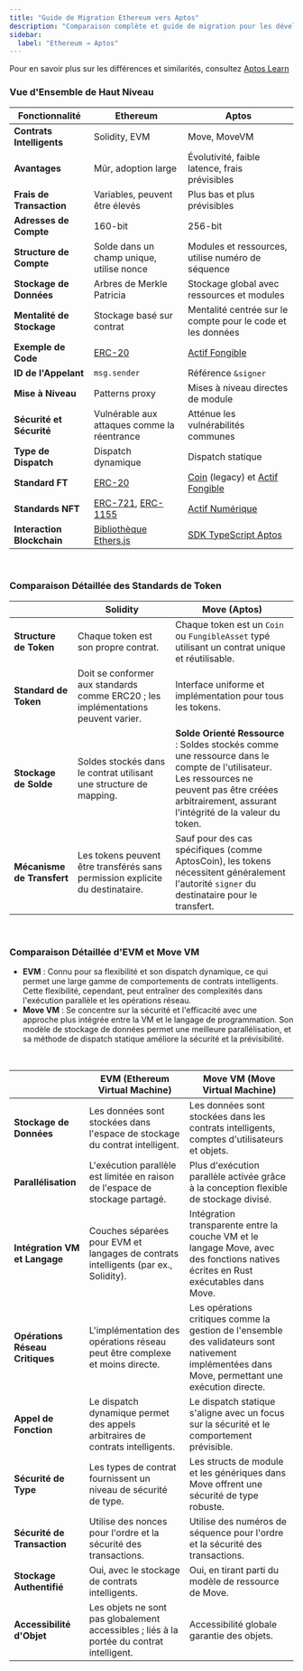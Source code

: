 ```yaml
---
title: "Guide de Migration Ethereum vers Aptos"
description: "Comparaison complète et guide de migration pour les développeurs Ethereum passant au développement blockchain Aptos"
sidebar:
  label: "Ethereum → Aptos"
---
```


Pour en savoir plus sur les différences et similarités, consultez [Aptos Learn](https://learn.aptoslabs.com/en/tutorials/ethereum-to-aptos-guide/cheat-sheet?workshop=eth-to-aptos)

### Vue d'Ensemble de Haut Niveau

| Fonctionnalité             | Ethereum                                                               | Aptos                                                                 |
|----------------------------|------------------------------------------------------------------------|-----------------------------------------------------------------------|
| **Contrats Intelligents**  | Solidity, EVM                                                          | Move, MoveVM                                                          |
| **Avantages**              | Mûr, adoption large                                                    | Évolutivité, faible latence, frais prévisibles                       |
| **Frais de Transaction**   | Variables, peuvent être élevés                                         | Plus bas et plus prévisibles                                          |
| **Adresses de Compte**     | 160-bit                                                                | 256-bit                                                               |
| **Structure de Compte**    | Solde dans un champ unique, utilise nonce                               | Modules et ressources, utilise numéro de séquence                     |
| **Stockage de Données**    | Arbres de Merkle Patricia                                              | Stockage global avec ressources et modules                            |
| **Mentalité de Stockage**  | Stockage basé sur contrat                                              | Mentalité centrée sur le compte pour le code et les données           |
| **Exemple de Code**        | [ERC-20](https://github.com/OpenZeppelin/openzeppelin-contracts/tree/master/contracts/token/ERC20) | [Actif Fongible](https://github.com/aptos-labs/aptos-core/blob/main/aptos-move/framework/aptos-framework/sources/fungible_asset.move) |
| **ID de l'Appelant**       | `msg.sender`                                                           | Référence `&signer`                                                   |
| **Mise à Niveau**          | Patterns proxy                                                         | Mises à niveau directes de module                                     |
| **Sécurité et Sécurité**   | Vulnérable aux attaques comme la réentrance                           | Atténue les vulnérabilités communes                                   |
| **Type de Dispatch**       | Dispatch dynamique                                                     | Dispatch statique                                                     |
| **Standard FT**            | [ERC-20](https://docs.openzeppelin.com/contracts/4.x/erc20)           | [Coin](/build/smart-contracts/aptos-coin) (legacy) et [Actif Fongible](/build/smart-contracts/fungible-asset) |
| **Standards NFT**          | [ERC-721](https://docs.openzeppelin.com/contracts/4.x/erc721), [ERC-1155](https://docs.openzeppelin.com/contracts/4.x/erc1155) | [Actif Numérique](/build/smart-contracts/digital-asset)               |
| **Interaction Blockchain** | [Bibliothèque Ethers.js](https://docs.ethers.org/v6/)                  | [SDK TypeScript Aptos](/build/sdks/ts-sdk)                            |

<br />

### Comparaison Détaillée des Standards de Token

|                      | Solidity                                                               | Move (Aptos)                                                                 |
|----------------------|------------------------------------------------------------------------|------------------------------------------------------------------------------|
| **Structure de Token** | Chaque token est son propre contrat.                                  | Chaque token est un `Coin` ou `FungibleAsset` typé utilisant un contrat unique et réutilisable. |
| **Standard de Token**  | Doit se conformer aux standards comme ERC20 ; les implémentations peuvent varier. | Interface uniforme et implémentation pour tous les tokens.                   |
| **Stockage de Solde**  | Soldes stockés dans le contrat utilisant une structure de mapping.     | **Solde Orienté Ressource** : Soldes stockés comme une ressource dans le compte de l'utilisateur. Les ressources ne peuvent pas être créées arbitrairement, assurant l'intégrité de la valeur du token. |
| **Mécanisme de Transfert** | Les tokens peuvent être transférés sans permission explicite du destinataire. | Sauf pour des cas spécifiques (comme AptosCoin), les tokens nécessitent généralement l'autorité `signer` du destinataire pour le transfert. |

<br />

### Comparaison Détaillée d'EVM et Move VM

- **EVM** : Connu pour sa flexibilité et son dispatch dynamique, ce qui permet une large gamme de comportements de contrats intelligents. Cette flexibilité, cependant, peut entraîner des complexités dans l'exécution parallèle et les opérations réseau.
- **Move VM** : Se concentre sur la sécurité et l'efficacité avec une approche plus intégrée entre la VM et le langage de programmation. Son modèle de stockage de données permet une meilleure parallélisation, et sa méthode de dispatch statique améliore la sécurité et la prévisibilité.

<br />

|                               | EVM (Ethereum Virtual Machine)                                         | Move VM (Move Virtual Machine)                                     |
|-------------------------------|------------------------------------------------------------------------|-------------------------------------------------------------------|
| **Stockage de Données**       | Les données sont stockées dans l'espace de stockage du contrat intelligent. | Les données sont stockées dans les contrats intelligents, comptes d'utilisateurs et objets. |
| **Parallélisation**           | L'exécution parallèle est limitée en raison de l'espace de stockage partagé. | Plus d'exécution parallèle activée grâce à la conception flexible de stockage divisé. |
| **Intégration VM et Langage** | Couches séparées pour EVM et langages de contrats intelligents (par ex., Solidity). | Intégration transparente entre la couche VM et le langage Move, avec des fonctions natives écrites en Rust exécutables dans Move. |
| **Opérations Réseau Critiques** | L'implémentation des opérations réseau peut être complexe et moins directe. | Les opérations critiques comme la gestion de l'ensemble des validateurs sont nativement implémentées dans Move, permettant une exécution directe. |
| **Appel de Fonction**         | Le dispatch dynamique permet des appels arbitraires de contrats intelligents. | Le dispatch statique s'aligne avec un focus sur la sécurité et le comportement prévisible. |
| **Sécurité de Type**          | Les types de contrat fournissent un niveau de sécurité de type.         | Les structs de module et les génériques dans Move offrent une sécurité de type robuste. |
| **Sécurité de Transaction**   | Utilise des nonces pour l'ordre et la sécurité des transactions.        | Utilise des numéros de séquence pour l'ordre et la sécurité des transactions. |
| **Stockage Authentifié**      | Oui, avec le stockage de contrats intelligents.                        | Oui, en tirant parti du modèle de ressource de Move.             |
| **Accessibilité d'Objet**     | Les objets ne sont pas globalement accessibles ; liés à la portée du contrat intelligent. | Accessibilité globale garantie des objets.                        |
